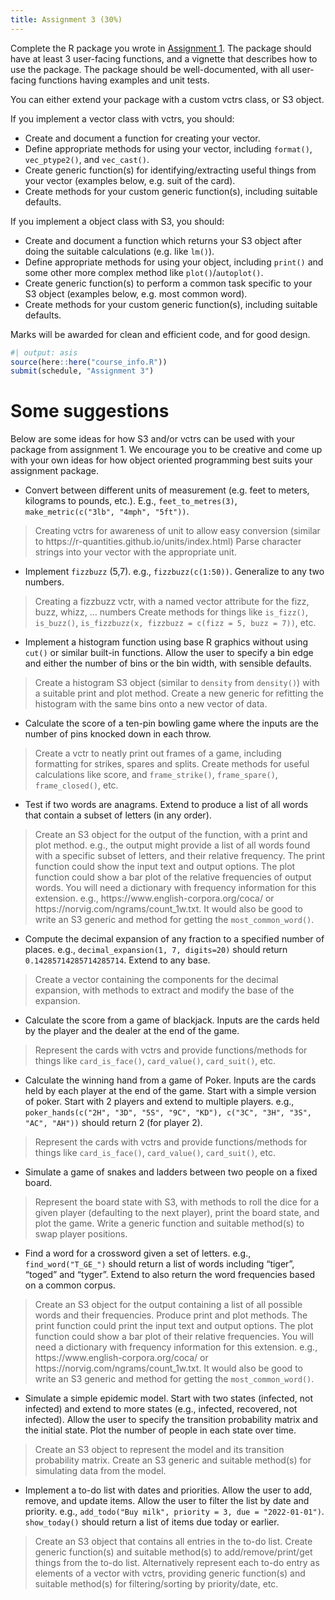 ```yaml
---
title: Assignment 3 (30%)
---
```


Complete the R package you wrote in [Assignment 1](A1.qmd). The package should have at least 3 user-facing functions, and a vignette that describes how to use the package. The package should be well-documented, with all user-facing functions having examples and unit tests.

You can either extend your package with a custom vctrs class, or S3 object.

If you implement a vector class with vctrs, you should:

* Create and document a function for creating your vector.
* Define appropriate methods for using your vector, including `format()`, `vec_ptype2()`, and `vec_cast()`.
* Create generic function(s) for identifying/extracting useful things from your vector (examples below, e.g. suit of the card).
* Create methods for your custom generic function(s), including suitable defaults.

If you implement a object class with S3, you should:

* Create and document a function which returns your S3 object after doing the suitable calculations (e.g. like `lm()`).
* Define appropriate methods for using your object, including `print()` and some other more complex method like `plot()`/`autoplot()`.
* Create generic function(s) to perform a common task specific to your S3 object (examples below, e.g. most common word).
* Create methods for your custom generic function(s), including suitable defaults.

Marks will be awarded for clean and efficient code, and for good design.

```r
#| output: asis
source(here::here("course_info.R"))
submit(schedule, "Assignment 3")
```

# Some suggestions

Below are some ideas for how S3 and/or vctrs can be used with your package from assignment 1. We encourage you to be creative and come up with your own ideas for how object oriented programming best suits your assignment package.

* Convert between different units of measurement (e.g. feet to meters, kilograms to pounds, etc.). E.g., `feet_to_metres(3)`, `make_metric(c("3lb", "4mph", "5ft"))`.

> Creating vctrs for awareness of unit to allow easy conversion (similar to https://r-quantities.github.io/units/index.html)
> Parse character strings into your vector with the appropriate unit.

* Implement `fizzbuzz` (5,7). e.g., `fizzbuzz(c(1:50))`. Generalize to any two numbers.

> Creating a fizzbuzz vctr, with a named vector attribute for the fizz, buzz, whizz, ... numbers
> Create methods for things like `is_fizz()`, `is_buzz()`, `is_fizzbuzz(x, fizzbuzz = c(fizz = 5, buzz = 7))`, etc.

* Implement a histogram function using base R graphics without using `cut()` or similar built-in functions.  Allow the user to specify a bin edge and either the number of bins or the bin width, with sensible defaults.

> Create a histogram S3 object (similar to `density` from `density()`) with a suitable print and plot method.
> Create a new generic for refitting the histogram with the same bins onto a new vector of data.

* Calculate the score of a ten-pin bowling game where the inputs are the number of pins knocked down in each throw.

> Create a vctr to neatly print out frames of a game, including formatting for strikes, spares and splits.
> Create methods for useful calculations like score, and `frame_strike()`, `frame_spare()`, `frame_closed()`, etc.

* Test if two words are anagrams. Extend to produce a list of all words that contain a subset of letters (in any order).

> Create an S3 object for the output of the function, with a print and plot method. e.g., the output might provide a list of all words found with a specific subset of letters, and their relative frequency. The print function could show the input text and output options. The plot function could show a bar plot of the relative frequencies of output words. You will need a dictionary with frequency information for this extension. e.g., https://www.english-corpora.org/coca/ or https://norvig.com/ngrams/count_1w.txt. It would also be good to write an S3 generic and method for getting the `most_common_word()`.

* Compute the decimal expansion of any fraction to a specified number of places.  e.g., `decimal_expansion(1, 7, digits=20)` should return `0.14285714285714285714`. Extend to any base.

> Create a vector containing the components for the decimal expansion, with methods to extract and modify the base of the expansion.

* Calculate the score from a game of blackjack. Inputs are the cards held by the player and the dealer at the end of the game.

> Represent the cards with vctrs and provide functions/methods for things like `card_is_face()`, `card_value()`, `card_suit()`, etc.

* Calculate the winning hand from a game of Poker. Inputs are the cards held by each player at the end of the game. Start with a simple version of poker. Start with 2 players and extend to multiple players. e.g., `poker_hands(c("2H", "3D", "5S", "9C", "KD"), c("3C", "3H", "3S", "AC", "AH"))` should return 2 (for player 2).

> Represent the cards with vctrs and provide functions/methods for things like `card_is_face()`, `card_value()`, `card_suit()`, etc.

* Simulate a game of snakes and ladders between two people on a fixed board.

> Represent the board state with S3, with methods to roll the dice for a given player (defaulting to the next player), print the board state, and plot the game.
> Write a generic function and suitable method(s) to swap player positions.

* Find a word for a crossword given a set of letters. e.g., `find_word("T_GE_")` should return a list of words including "tiger", "toged" and "tyger". Extend to also return the word frequencies based on a common corpus.

> Create an S3 object for the output containing a list of all possible words and their frequencies. Produce print and plot methods. The print function could print the input text and output options. The plot function could show a bar plot of their relative frequencies. You will need a dictionary with frequency information for this extension. e.g., https://www.english-corpora.org/coca/ or https://norvig.com/ngrams/count_1w.txt. It would also be good to write an S3 generic and method for getting the `most_common_word()`.

* Simulate a simple epidemic model. Start with two states (infected, not infected) and extend to more states (e.g., infected, recovered, not infected). Allow the user to specify the transition probability matrix and the initial state. Plot the number of people in each state over time.

> Create an S3 object to represent the model and its transition probability matrix.
> Create an S3 generic and suitable method(s) for simulating data from the model.

* Implement a to-do list with dates and priorities. Allow the user to add, remove, and update items. Allow the user to filter the list by date and priority. e.g., `add_todo("Buy milk", priority = 3, due = "2022-01-01")`. `show_today()` should return a list of items due today or earlier.

> Create an S3 object that contains all entries in the to-do list. Create generic function(s) and suitable method(s) to add/remove/print/get things from the to-do list.
> Alternatively represent each to-do entry as elements of a vector with vctrs, providing generic function(s) and suitable method(s) for filtering/sorting by priority/date, etc.
